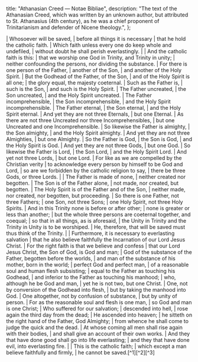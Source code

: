  title: "Athanasian Creed — Notae Bibliae",
  description: "The text of the Athanasian Creed, which was written by an unknown author, but attributed to St. Athanasius (4th century), as he was a chief proponent of Trinitarianism and defender of Nicene theology.",
};

<Initial text="Athanasian Creed" />

<Poetry>
|  Whosoever will be saved,
|      before all things it is necessary
|          that he hold the catholic faith.
|      Which faith unless every one do keep whole and undefiled,
|          without doubt he shall perish everlastingly.
|
|  And the catholic faith is this:
|      that we worship one God in Trinity, and Trinity in unity;
|          neither confounding the persons, nor dividing the substance.
|  For there is one person of the Father,
|      another of the Son,
|          and another of the Holy Spirit.
|  But the Godhead of the Father, of the Son,
|      and of the Holy Spirit is all one;
|          the glory equal, the majesty coeternal.
|  Such as the Father is,
|      such is the Son,
|          and such is the Holy Spirit.
|  The Father uncreated,
|      the Son uncreated,
|          and the Holy Spirit uncreated.
|  The Father incomprehensible,
|      the Son incomprehensible,
|          and the Holy Spirit incomprehensible.
|  The Father eternal,
|      the Son eternal,
|          and the Holy Spirit eternal.
|  And yet they are not three Eternals,
|      but one Eternal.
|  As there are not three Uncreated nor three Incomprehensibles,
|      but one Uncreated and one Incomprehensible.
|  So likewise the Father is almighty,
|      the Son almighty,
|          and the Holy Spirit almighty.
|  And yet they are not three Almighties,
|      but one Almighty.
|  So the Father is God,
|      the Son is God,
|          and the Holy Spirit is God.
|  And yet they are not three Gods,
|      but one God.
|  So likewise the Father is Lord,
|      the Son Lord,
|          and the Holy Spirit Lord.
|  And yet not three Lords,
|      but one Lord.
|  For like as we are compelled by the Christian verity
|      to acknowledge every person by himself to be God and Lord,
|  so are we forbidden by the catholic religion to say,
|      there be three Gods, or three Lords.
|
|  The Father is made of none,
|      neither created nor begotten.
|  The Son is of the Father alone,
|      not made, nor created, but begotten.
|  The Holy Spirit is of the Father and of the Son,
|      neither made, nor created, nor begotten, but proceeding.
|  So there is one Father, not three Fathers;
|      one Son, not three Sons;
|          one Holy Spirit, not three Holy Spirits.
|  And in this Trinity none is before or after other;
|      none is greater or less than another;
|          but the whole three persons are coeternal together, and coequal;
|          so that in all things, as is aforesaid,
|          the Unity in Trinity and the Trinity in Unity is to be worshiped.
|  He, therefore, that will be saved must thus think of the Trinity.
|
|  Furthermore, it is necessary to everlasting salvation
|      that he also believe faithfully the Incarnation of our Lord Jesus Christ.
|  For the right faith is that we believe and confess
|      that our Lord Jesus Christ, the Son of God, is God and man;
|      God of the substance of the Father, begotten before the worlds,
|          and man of the substance of his mother, born in the world;
|      perfect God and perfect man,
|          of a reasonable soul and human flesh subsisting;
|      equal to the Father as touching his Godhead,
|          and inferior to the Father as touching his manhood;
|      who, although he be God and man,
|          yet he is not two, but one Christ.
|  One, not by conversion of the Godhead into flesh,
|      but by taking the manhood into God.
|  One altogether, not by confusion of substance,
|      but by unity of person.
|  For as the reasonable soul and flesh is one man,
|      so God and man is one Christ;
|  Who suffered for our salvation;
|      descended into hell,
|          rose again the third day from the dead;
|  He ascended into heaven;
|      he sitteth on the right hand of the Father, God Almighty;
|          from whence he shall come to judge the quick and the dead.
|  At whose coming all men shall rise again with their bodies,
|      and shall give an account of their own works.
|  And they that have done good shall go into life everlasting;
|      and they that have done evil, into everlasting fire.
|
|  This is the catholic faith;
|      which except a man believe faithfully and firmly,
|          he cannot be saved.[^1][^2][^3]
</Poetry>

[^1]: *<Definition lang="latin" anchor="quicunque-vult" text="Quicunque Vult" />*, [*Catholic Encyclopedia*](https://www.newadvent.org/cathen/02516a.htm), The Athanasian Creed was written by an unknown author, but is attributed to [St. Athanasius](/people/saints/latin-fathers/athanasias-of-alexandria) (4th century), as he was a chief proponent of Trinitarianism and defender of Nicene theology.
[^2]: [St. Gregory of Nazianzus](https://www.newadvent.org/fathers/310221.htm), [*Oration 21*](https://www.newadvent.org/fathers/310221.htm) (4th century), par. 33, alludes to the Athanasian Creed.
[^3]: Celia Chazelle, "Archbishops Ebo and Hinemar of Reims and the Utrecht Psalter" (Chicago: University of Chicago Press, 1997), 1056, some of the oldest surviving manuscripts of the Athanasian Creed date back to the 8th century.
